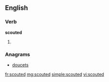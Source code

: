 ==English==

===Verb===
'''scouted'''

# {{past of|scout}}

===Anagrams===
* [[doucets#English|doucets]]

[[fr:scouted]]
[[mg:scouted]]
[[simple:scouted]]
[[vi:scouted]]